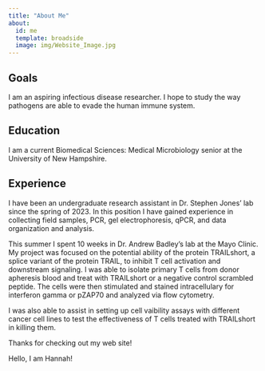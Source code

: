 ```yaml
---
title: "About Me"
about:
  id: me
  template: broadside
  image: img/Website_Image.jpg
---
```


:::{#me}

## Goals

I am an aspiring infectious disease researcher. I hope to study the way pathogens are able to evade the human immune system.

## Education

I am a current Biomedical Sciences: Medical Microbiology senior at the University of New Hampshire. 

## Experience

I have been an undergraduate research assistant in Dr. Stephen Jones' lab since the spring of 2023. In this position I have gained experience in collecting field samples, PCR, gel electrophoresis, qPCR, and data organization and analysis. 

This summer I spent 10 weeks in Dr. Andrew Badley's lab at the Mayo Clinic. My project was focused on the potential ability of the protein TRAILshort, a splice variant of the protein TRAIL, to inhibit T cell activation and downstream signaling. I was able to isolate primary T cells from donor apheresis blood and treat with TRAILshort or a negative control scrambled peptide. The cells were then stimulated and stained intracellulary for interferon gamma or pZAP70 and analyzed via flow cytometry. 

I was also able to assist in setting up cell vaibility assays with different cancer cell lines to test the effectiveness of T cells treated with TRAILshort in killing them.

:::

Thanks for checking out my web site!



Hello, I am Hannah!

